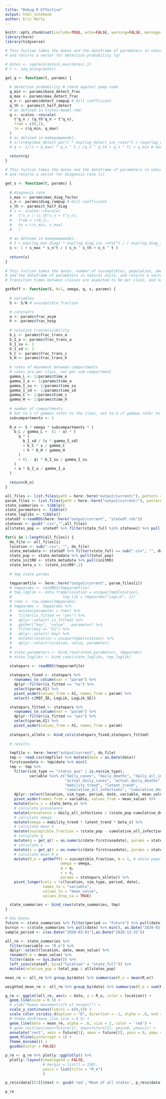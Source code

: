 ```yaml
---
title: "Debug R Effective"
output: html_notebook
author: Eric Marty
---
```

  
```r
knitr::opts_chunk$set(include=TRUE, echo=FALSE, warning=FALSE, message=FALSE, out.width = "100%")
library(here)
library(tidyverse)
```

```r
# This fuction takes the dates and the dataframe of parameters in natural units, 
# and returns a vector for detection probability (q).

# dates <- seq(min(dates),max(dates),1)
# t <- seq_along(dates)

get_q <- function(t, params) {
  
  # detection probability # check against pomp code
  q_min <- params$base_detect_frac
  q_max <- params$max_detect_frac
  q_n <- params$detect_rampup # Hill coefficient
  q_th <- params$t_half_detect 
  # as defined in states-model.rmd:
  q <- scales::rescale(
    t^q_n / (q_th^q_n + t^q_n), 
    from = c(0,1), 
    to = c(q_min, q_max)
  )
  # as defined in makepompmodel:
  # 1/(1+exp(max_detect_par)) * exp(log_detect_inc_rate)^t / (exp(log_detect_inc_rate)^exp(log_half_detect) + exp(log_detect_inc_rate)^t) + base_detect_frac
  # q <- 1/(1 + q_max) * q_n ^ t / (q_n ^ q_th + q_n ^ t) + q_min # does not jive with q caluclation above
  
  return(q)
}

# This fuction takes the dates and the dataframe of parameters in natural units, 
# and returns a vector for diagnosis rate (s).

get_s <- function(t, params) {
  
  # diagnosis rate 
  s_max <- params$max_diag_factor
  s_n <- params$diag_rampup # Hill coefficient
  s_th <- params$t_half_diag 
  # s <- scales::rescale(
  #   t^s_n / (s_th^s_n + t^s_n),
  #   from = c(0,1),
  #   to = c(s_min, s_max)
  #   )
  
  # as defined in makepompmodel:
  # 1 + exp(log_max_diag) * exp(log_diag_inc_rate)^t / ( exp(log_diag_inc_rate)^exp(log_half_diag) +   exp(log_diag_inc_rate)^t)
  s <- 1 + s_max * s_n^t / ( s_n ^ s_th + s_n ^ t )
  
  return(s)
}
  
# This fuction takes the dates, number of susceptibles, population, omega, 
# and the dataframe of parameters in natural units, and returns a vector for R effective.
# Transition times between classes are expected to be per class, and not per sub-compartment.

getReff <- function(S, N=1, omega, q, s, params) {
  
  # variables
  S <- S/N # susceptible fraction

  # constants
  a <- params$frac_asym
  h <- params$frac_hosp
  
  # relative transmissibility
  b_L <- params$frac_trans_e
  b_I_a <- params$frac_trans_a
  b_I_su <- 1
  b_I_sd <- 1
  b_C <- params$frac_trans_c
  b_H <- params$frac_trans_h
  
  # rates of movement between compartments
  # rates are per class, not per sub-compartment
  gamma_L <- 1/params$time_e
  gamma_I_a <- 1/params$time_a
  gamma_I_su <- 1/params$time_su
  gamma_I_sd <- 1/params$time_sd
  gamma_C <- 1/params$time_c
  gamma_H <- 1/params$time_h
  
  # number of compartments. 
  # Set to 1 if gammas refer to the class, set to 4 if gammas refer to subcompartments
  subcompartments <- 1 
  
  R_e <- S * omega * subcompartments * (
    b_L / gamma_L +  (1 - a) * (
      q * ( 
        b_I_sd / (s * gamma_I_sd) 
        + b_C * s / gamma_C 
        + h * b_H / gamma_H 
      )
      + (1 - q) * b_I_su / gamma_I_su
    ) 
    + a * b_I_a / gamma_I_a 
  )
  
  return(R_e)
}
```

```r
all_files <- list.files(path = here::here("output/current/"), pattern = ".csv")
param_files <- list.files(path = here::here("output/current/"), pattern = "params-natural.rds")
state_summaries <- tibble()
state_parameters <- tibble()
state_logliks <- tibble()
statedf <-readRDS(here::here("output/current", "statedf.rds"))
statevec <- gsub(".csv","",all_files)
allstates_pop <- statedf %>% filter(state_full %in% statevec) %>% pull(total_pop) %>% sum()

for(i in 1:length(all_files)) {
  do_file <- all_files[i]
  location <- sub(".csv", "", do_file)
  state_metadata <- statedf %>% filter(state_full == sub(".csv", "", do_file))
  state_pop <- state_metadata %>% pull(total_pop)
  state_initR0 <- state_metadata %>% pull(initR0)
  state_beta_s <- (state_initR0*.1)
  
  # tmp state params

  tmpparamfile <- here::here("output/current", param_files[i])
  # tmpparams <- readRDS(tmpparamfile)
  # tmp_loglik <- data.frame(location = unique(tmp$location),
  #                       log_lik = tmpparams["LogLik", 2])
  # rnms <- row.names(tmpparams)
  # tmpparams <- tmpparams %>%
  #   mutate(parameter = rnms) %>%
  #   filter(is_fitted == "yes") %>%
  #   dplyr::select(-is_fitted) %>%
  #   gather("key", "value", -parameter) %>%
  #   filter(key == "X1") %>%
  #   dplyr::select(-key) %>%
  #   mutate(location = unique(tmp$location)) %>%
  #   dplyr::select(location, value, parameter)
  # 
  # state_parameters <- bind_rows(state_parameters, tmpparams)
  # state_logliks <- bind_rows(state_logliks, tmp_loglik)
  
  statepars <- readRDS(tmpparamfile) 

  statepars_fixed <- statepars %>% 
    rownames_to_column(var = "param") %>% 
    dplyr::filter(is_fitted == "no") %>% 
    select(param,X1) %>% 
    pivot_wider(values_from = X1, names_from = param) %>% 
    select(-c(MIF_ID, LogLik, LogLik_SE))

  statepars_fitted <- statepars %>% 
    rownames_to_column(var = "param") %>% 
    dplyr::filter(is_fitted == "yes") %>% 
    select(param,X1) %>% 
    pivot_wider(values_from = X1, names_from = param)
  
  statepars_allmle <- bind_cols(statepars_fixed,statepars_fitted)
  
  # results

  tmpfile <- here::here("output/current", do_file)
  tmp <- read.csv(tmpfile) %>% mutate(date = as.Date(date))
  firstcasedate <- tmp$date %>% min()
  tmp <- tmp %>%
    filter(sim_type == "status_quo" | is.na(sim_type),
           variable %in% c("daily_cases", "daily_deaths", "daily_all_infections", 
                           "actual_daily_cases", "actual_daily_deaths",
                           "mobility_trend", "latent_trend",
                           "cumulative_all_infections", "cumulative_deaths")) %>%
    dplyr::select(location, sim_type, period, date, variable, mean_value) %>% 
    pivot_wider(names_from = variable, values_from = mean_value) %>%
    mutate(beta_s = state_beta_s) %>% 
    # calculate prevalence
    mutate(prevalence = daily_all_infections / (state_pop-cumulative_deaths)) %>% 
    # calculate omega
    mutate(omega = mobility_trend * latent_trend * beta_s) %>% 
    # calculate mean S
    mutate(susceptible_fraction = (state_pop - cumulative_all_infections) / (state_pop - cumulative_deaths)) %>% 
    # calculate q
    mutate(q = get_q(t = as.numeric(date-firstcasedate), params = statepars_allmle)) %>%
    # calculate s
    mutate(s = get_q(t = as.numeric(date-firstcasedate), params = statepars_allmle)) %>%
    # calculate mean R_e
    mutate(R_e = getReff(S = susceptible_fraction, N = 1, # whole population
                         omega = omega,
                         q = q,
                         s = s,
                         params = statepars_allmle)) %>%
    pivot_longer(cols = !c(location, sim_type, period, date), 
                 names_to = "variable", 
                 values_to = "mean_value",
                 values_drop_na = TRUE)

  state_summaries <- bind_rows(state_summaries, tmp)
}

# Key Dates
future <- state_summaries %>% filter(period == "Future") %>% pull(date) %>% range()
burnin <- c(state_summaries %>% pull(date) %>% min(), as.Date("2020-03-01"))
sample_period <- c(as.Date("2020-03-01"),as.Date("2020-12-31"))

```



```r
all_re <- state_summaries %>%
  filter(variable == "R_e") %>%
  dplyr::select(location, date, mean_value) %>%
  rename(R_e = mean_value) %>% 
  filter(date <= Sys.Date()) %>% 
  left_join(statedf, by=c("location" = "state_full")) %>% 
  mutate(relative_pop = total_pop / allstates_pop)

mean_re <- all_re %>% group_by(date) %>% summarise(R_e = mean(R_e))

weighted_mean_re <- all_re %>% group_by(date) %>% summarise(R_e = sum(R_e*relative_pop))

g_re <- ggplot(all_re, aes(x = date, y = R_e, color = location)) +
  geom_line(size = 0.5) +
  # ylab("Human movement\n(% of normal)") +
  scale_y_continuous(limits = c(0,5)) +
  scale_color_viridis_d(option = "D", direction = -1, alpha = .6, end = .75) +
  # theme_dark(base_line_size = 0.5) +
  geom_line(data = mean_re, alpha = .6, size = 2, color = 'red') +
  # geom_rect(aes(xmin=future[1], xmax=future[2], ymin=0, ymax=1)) +
  annotate("rect", xmin = future[1], xmax = future[2], ymin = 0, ymax = 5, alpha = .2) +
  geom_hline(yintercept = 1) +
  theme_minimal() +
  guides(color = FALSE)

p_re <- g_re %>% plotly::ggplotly() %>% 
  plotly::layout(showlegend = FALSE,
                 # margin = list(l = 150),
                 yaxis = list(title = "R_e")
                 )

p_re$x$data[[51]]$text <- gsub('red','Mean of all states', p_re$x$data[[51]]$text)

p_re
```

